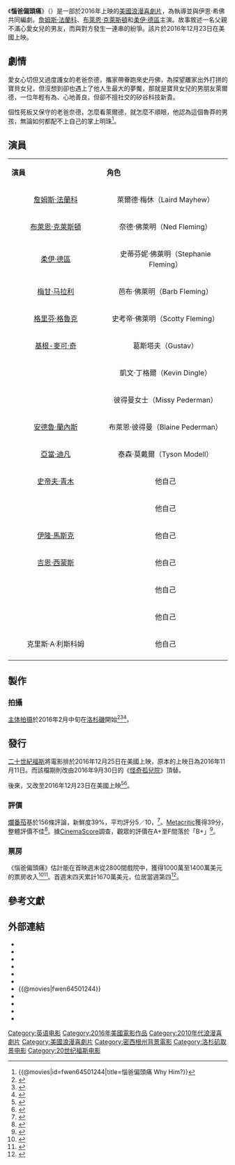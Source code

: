 {{noteTA
|G1=Movie
|G2=Show
}}
{{Infobox film
| name           = 惱爸偏頭痛
| original_name  = {{lang|en|''Why Him?''}}
| image          = Why Him Poster.jpg
| alt            = 
| caption        = 電影海報
| director       = {{link-en|約翰·漢柏|John Hamburg}}
| producer       = {{link-en|史都華·康菲爾德|Stuart Cornfeld}}<br>丹·萊文<br>[[薛恩·李維|薛恩·李維]]<br>[[喬納·希爾|喬納·希爾]]<br>[[班·史提勒|班·史提勒]]
| writer         = 約翰·漢柏<br>伊恩·希佛
| starring       = {{Plainlist|
* [[詹姆斯·法蘭科|詹姆斯·法蘭科]]
* [[布萊恩·克萊斯頓|布萊恩·克萊斯頓]]
* [[柔伊·德區|柔伊·德區]]
* [[梅甘·马拉利|梅甘·马拉利]]
* [[格里芬·格魯克|格里芬·格魯克]]
* [[基根-麥可·奇|基根-麥可·奇]]
}}
| music          = {{link-en|西奧多·夏皮羅|Theodore Shapiro}}
| cinematography = 克里斯·格傑基斯
| editing        = 威廉·克爾
| studio         = {{link-en|21 Laps Entertainment|21 Laps Entertainment}}<br>{{link-en|Red Hour Productions|Red Hour Productions}}<br>{{link-en|TSG娛樂|TSG Entertainment}}
| distributor    = [[二十世紀福斯|二十世紀福斯]]
| released       = {{film date|2016|12|17|洛杉磯|2016|12|23|美國、臺灣}}
| runtime        = 111分鐘<!--Theatrical runtime: 111:03--><ref>{{cite web | url=http://www.bbfc.co.uk/releases/why-him-film | title=''Why Him?'' (15) | work=[[British_Board_of_Film_Classification|British Board of Film Classification]] | date=December 7, 2016 | accessdate=December 7, 2016 | archive-date=2020-03-29 | archive-url=https://web.archive.org/web/20200329204211/https://bbfc.co.uk/releases/why-him-film | dead-url=no }}</ref>
| country        = {{USA}}
| language       = 英語
| budget         = 3800萬美元<ref>{{cite web|last1=Faughnder|first1=Ryan|title='Rogue One' to dominate Christmas box office as 'Sing' and 'Passengers' open|url=http://www.latimes.com/business/hollywood/la-fi-ct-movie-projector-20161220-story.html|website=[[Los_Angeles_Times|Los Angeles Times]]|accessdate=December 20, 2016|archive-date=2016-12-22|archive-url=https://web.archive.org/web/20161222065533/http://www.latimes.com/business/hollywood/la-fi-ct-movie-projector-20161220-story.html|dead-url=no}}</ref>
| gross          = 1.18億美元
| preceded_by    = 
| followed_by    = 
| cn_name        = 为什么是他
| hk_name        = 未來外父插女婿
| tw_name        = 惱爸偏頭痛
}}
《'''惱爸偏頭痛'''》（{{lang-en|'''''Why Him?'''''}}）是一部於2016年上映的[[美國|美國]][[浪漫喜劇片|浪漫喜劇片]]，為{{link-en|約翰·漢柏|John Hamburg}}執導並與伊恩·希佛共同編劇。[[詹姆斯·法蘭科|詹姆斯·法蘭科]]、[[布萊恩·克萊斯頓|布萊恩·克萊斯頓]]和[[柔伊·德區|柔伊·德區]]主演。故事敘述一名父親不滿心愛女兒的男友，而與對方發生一連串的紛爭。該片於2016年12月23日在美國上映。

==劇情==
愛女心切但又過度護女的老爸奈德，攜家帶眷跑來史丹佛，為探望離家出外打拼的寶貝女兒，但沒想到卻也遇上了他人生最大的夢魘，那就是寶貝女兒的男朋友萊爾德，一位年輕有為、心地善良，但卻不擅社交的矽谷科技新貴。

個性死板又保守的老爸奈德，怎麼看萊爾德，就怎麼不順眼，他認為這個魯莽的男孩，無論如何都配不上自己的掌上明珠<ref>{{@movies|id=fwen64501244|title=惱爸偏頭痛 Why Him?}}<!-- 2016-7-5 accessdate --></ref>。

==演員==
{| class="wikitable" style="font-size:14px"
|- align=center
|style="width:2%"|'''演員'''
|style="width:2%"|'''角色'''
|-
|<center>[[詹姆斯·法蘭科|詹姆斯·法蘭科]] ||<center>萊爾德·梅休（Laird Mayhew）
|-
|<center>[[布萊恩·克萊斯頓|布萊恩·克萊斯頓]] ||<center>奈德·佛萊明（Ned Fleming）
|-
|<center>[[柔伊·德區|柔伊·德區]] ||<center>史蒂芬妮·佛萊明（Stephanie Fleming）
|-
|<center>[[梅甘·马拉利|梅甘·马拉利]] ||<center>芭布·佛萊明（Barb Fleming）
|-
|<center>[[格里芬·格魯克|格里芬·格魯克]] ||<center>史考帝·佛萊明（Scotty Fleming）
|-
|<center>[[基根-麥可·奇|基根-麥可·奇]] ||<center>葛斯塔夫（Gustav）
|-
|<center>{{link-en|查克·皮爾曼|Zack Pearlman}} ||<center>凱文·丁格爾（Kevin Dingle）
|-
|<center>{{link-en|凱西·威爾森|Casey Wilson}} ||<center>彼得曼女士（Missy Pederman）
|-
|<center>[[安德魯·蘭內斯|安德魯·蘭內斯]] ||<center>布萊恩·彼得曼（Blaine Pederman）
|-
|<center>[[亞當·迪凡|亞當·迪凡]] ||<center>泰森·莫戴爾（Tyson Modell）
|-
|<center>[[史帝夫·青木|史帝夫·青木]] ||<center>他自己
|-
|<center>{{link-en|李察·布萊|Richard Blais}} ||<center>他自己
|-
|<center>[[伊隆·馬斯克|伊隆·馬斯克]] ||<center>他自己
|-
|<center>[[吉恩·西蒙斯|吉恩·西蒙斯]] ||<center>他自己
|-
|<center>{{link-en|保羅·史丹利|Paul Stanley}} ||<center>他自己
|-
|<center>{{link-en|彼得·克里斯|Peter Criss}} ||<center>他自己
|-
|<center>克里斯·A·利斯科姆 ||<center>他自己
|-
|}

== 製作 ==
=== 拍攝 ===
[[主体拍摄|主体拍摄]]於2016年2月中旬在[[洛杉磯|洛杉磯]]開始<ref>{{cite news|last1=Hipes|first1=Patrick|title=Zoey Deutch Books Key Role In ‘Rebel In The Rye’|url=http://deadline.com/2016/03/zoey-deutch-rebel-in-the-rye-movie-oona-oneill-casting-1201717137/|accessdate=March 14, 2016|work=Deadline|date=March 9, 2016|archive-date=2020-03-29|archive-url=https://web.archive.org/web/20200329204217/https://deadline.com/2016/03/zoey-deutch-rebel-in-the-rye-movie-oona-oneill-casting-1201717137/|dead-url=no}}</ref><ref>{{cite web|title=Silicon Valley Types to work Feb in LA for “Why Him”|url=http://richkingcasting.net/silicon-valley-types-to-work-feb-in-la-for-why-him/|website=richkingcasting.net|accessdate=March 14, 2016|deadurl=yes|archiveurl=https://web.archive.org/web/20160414004116/http://richkingcasting.net/silicon-valley-types-to-work-feb-in-la-for-why-him/|archivedate=2016年4月14日}}</ref><ref name=AokiTwitter>{{cite web|title=Steve Aoki on Twitter|url=https://twitter.com/steveaoki/status/704387268077682689|publisher=Twitter|accessdate=March 14, 2016}}</ref>。

==發行==
[[二十世紀福斯|二十世紀福斯]]將電影排於2016年12月25日在美國上映，原本的上映日為2016年11月11日。而該檔期則改由2016年9月30日的《[[怪奇孤兒院_(電影)|怪奇孤兒院]]》頂替。

後來，又改至2016年12月23日在美國上映<ref>{{cite news|last1=McNary|first1=Dave|title=Ridley Scott’s ‘Alien: Covenant’ Moved Up to Summer 2017|url=http://variety.com/2016/film/news/alien-covenant-release-date-ridley-scott-1201717409/|accessdate=March 14, 2016|work=Variety|date=February 28, 2016|archive-date=2016-04-12|archive-url=https://web.archive.org/web/20160412123507/http://variety.com/2016/film/news/alien-covenant-release-date-ridley-scott-1201717409/|dead-url=no}}</ref><ref>{{cite web|url=http://www.hollywoodreporter.com/news/hidden-figures-release-date-christmas-938618|title=It's Official: Fox's 'Hidden Figures' NASA Film to Get Oscar-Qualifying Limited Release|website=[[The_Hollywood_Reporter|The Hollywood Reporter]]|first=Hilary|last=Lewis|date=October 15, 2016|accessdate=October 15, 2016|archive-date=2019-12-12|archive-url=https://web.archive.org/web/20191212105202/https://www.hollywoodreporter.com/news/hidden-figures-release-date-christmas-938618|dead-url=no}}</ref>。

===評價===
[[爛番茄|爛番茄]]基於156條評論，新鮮度39%，平均評分5／10，<ref>{{cite web |url=https://www.rottentomatoes.com/m/why_him |title=Why Him? (2016) |publisher=Fandango Media |website=Rotten Tomatoes |accessdate=December 24, 2016 |archive-date=2019-05-23 |archive-url=https://web.archive.org/web/20190523153419/https://www.rottentomatoes.com/m/why_him/ |dead-url=no }}</ref>。[[Metacritic|Metacritic]]獲得39分，整體評價不佳<ref>{{cite web |url=http://www.metacritic.com/movie/why-him |title=Why Him? (2016) |publisher=[[CBS_Interactive|CBS Interactive]] |website=Metacritic |accessdate=December 23, 2016 |archive-date=2018-07-11 |archive-url=https://web.archive.org/web/20180711030444/http://www.metacritic.com/movie/why-him |dead-url=no }}</ref>。據[[CinemaScore|CinemaScore]]調查，觀眾的評價在A+至F間落於「B+」<ref name="CinemaScore">{{cite web |url=https://m.cinemascore.com |title=CinemaScore |work=cinemascore.com |accessdate=2020-10-10 |archive-date=2019-12-10 |archive-url=https://web.archive.org/web/20191210223808/https://m.cinemascore.com/ |dead-url=no }}</ref>。

===票房===
《惱爸偏頭痛》估計能在首映週末從2800間戲院中，獲得1000萬至1400萬美元的票房收入<ref name="preview">{{cite web |url=http://deadline.com/2016/12/rogue-one-star-wars-passengers-jennifer-lawrence-sing-collateral-beauty-will-smith-christmas-box-office-1201869720/ |title=Will ‘Rogue One’ Vanquish The Christmas B.O. Competition? |work=[[Deadline.com|Deadline.com]] |accessdate=2016-12-22 |archive-date=2016-12-16 |archive-url=https://web.archive.org/web/20161216145243/http://deadline.com/2016/12/rogue-one-star-wars-passengers-jennifer-lawrence-sing-collateral-beauty-will-smith-christmas-box-office-1201869720/ |dead-url=no }}</ref><ref>{{cite web|last1=McClintock|first1=Pamela|title=Christmas Box-Office Crush: 'Sing,' 'Passengers,' 'Assassin's Creed' to Battle 'Rogue One'|url=http://www.hollywoodreporter.com/news/box-office-projections-sing-passengers-assassins-creed-battle-rogue-one-957607|website=[[The_Hollywood_Reporter|The Hollywood Reporter]]|accessdate=December 20, 2016|archive-date=2016-12-23|archive-url=https://web.archive.org/web/20161223145428/http://www.hollywoodreporter.com/news/box-office-projections-sing-passengers-assassins-creed-battle-rogue-one-957607|dead-url=no}}</ref>。首週末四天累計1670萬美元，位居當週第四<ref name="opening">{{cite web|url=http://deadline.com/2016/12/why-him-975k-thursday-previews-box-office-1201875344/|title=With ‘Fences,’ ‘La La Land’ Enter Top 10 As ‘Rogue One’ & ‘Sing’ Rule Holiday – Monday AM Update|work=[[Deadline.com|Deadline.com]]|accessdate=2016-12-27|archive-date=2018-06-23|archive-url=https://www.webcitation.org/query?url=http://deadline.com/2016/12/why-him-975k-thursday-previews-box-office-1201875344/&date=2018-06-23|dead-url=no}}</ref>。

{{start box}}
{{succession prize box|《[[長城_(電影)|長城]]》|《[[限制級戰警：重返極限|限制級戰警：重返極限]]》| {{flagicon|HK}}[[2017年香港週末票房冠軍|2017年香港週末票房冠軍]]|第3週}}
{{end box}}

==參考文獻==
{{Reflist|30em}}

==外部連結==
* {{Official website|http://www.whyhimmovie.com/}}
* {{IMDb title|4501244}}
* {{Mojo title|whyhim}}
* {{metacritic film|why-him}}
* {{rotten-tomatoes|why_him}}
* {{amg movie|643630}}
* {{@movies|fwen64501244}}
* {{Yahoomovie id|6375}}
* {{Yahoo-movie-hk title|KY4MN-未來外父插女婿}}
* {{Mtime|227954}}
* {{douban}}

{{DEFAULTSORT:Why Him?}}
[[Category:英语电影|Category:英语电影]]
[[Category:2016年美國電影作品|Category:2016年美國電影作品]]
[[Category:2010年代浪漫喜劇片|Category:2010年代浪漫喜劇片]]
[[Category:美國浪漫喜劇片|Category:美國浪漫喜劇片]]
[[Category:密西根州背景電影|Category:密西根州背景電影]]
[[Category:洛杉矶取景电影|Category:洛杉矶取景电影]]
[[Category:20世纪福斯电影|Category:20世纪福斯电影]]